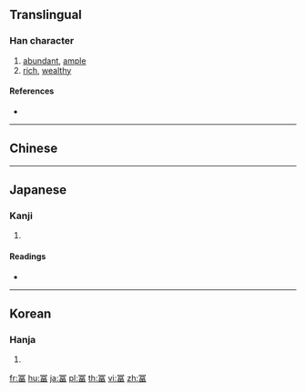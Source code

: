 {{character info/new}}
{{also|富}}

==Translingual==

===Han character===
{{Han char|rn=14|rad=冖|as=09|sn=11|four=|canj=BMRW,XBMRW|ids=⿱冖畐}}

# [[abundant]], [[ample]]
# [[rich]], [[wealthy]]

====References====
* {{Han ref|kx=0131.030|dkj=01592|dj=0293.130|hdz=10305.030|uh=51A8|ud=20904}}

----

==Chinese==
{{zh-see|富|v}}

----

==Japanese==

===Kanji===
{{ja-kanji|grade=|rs=冖09}}

# {{defn|lang=ja|sort=冖09}}

====Readings====
* {{ja-readings|on=[[ふ]] (fu), [[ふう]] (fū)|kun=[[とむ]] (tomu)}}

----

==Korean==

===Hanja===
{{ko-hanja|hangeul=부|rv=bu|mr=pu|y=pwu}}

# {{defn|lang=ko|sort=冖09}}

[[fr:冨]]
[[hu:冨]]
[[ja:冨]]
[[pl:冨]]
[[th:冨]]
[[vi:冨]]
[[zh:冨]]